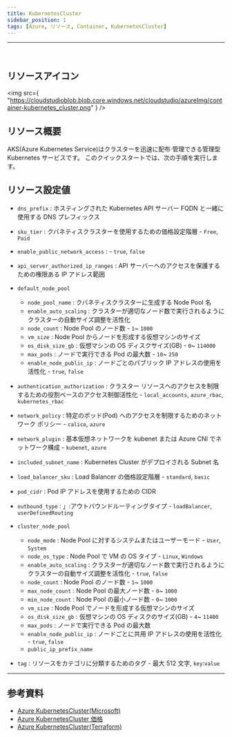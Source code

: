 ```yaml
---
title: KubernetesCluster
sidebar_position: 1
tags: [Azure, リソース, Container, KubernetesCluster]
---
```


<hr />
<br />

## リソースアイコン

<img
    src={
        "https://cloudstudioblob.blob.core.windows.net/cloudstudio/azureImg/container-kubernetes_cluster.png"
    }
/>

## リソース概要

AKS(Azure Kubernetes Service)はクラスターを迅速に配布·管理できる管理型 Kubernetes サービスです。 このクイックスタートでは、次の手順を実行します。

## リソース設定値

-   `dns_prefix` : ホスティングされた Kubernetes API サーバー FQDN と一緒に使用する DNS プレフィックス

-   `sku_tier` : クバネティスクラスターを使用するための価格設定階層 - `Free`, `Paid`

-   `enable_public_network_access` : - `true`, `false`

-   `api_server_authorized_ip_ranges` : API サーバーへのアクセスを保護するための権限ある IP アドレス範囲
-   `default_node_pool`

    -   `node_pool_name` : クバネティスクラスターに生成する Node Pool 名
    -   `enable_auto_scaling` : クラスターが適切なノード数で実行されるようにクラスターの自動サイズ調整を活性化
    -   `node_count` : Node Pool のノード数 - `1`~ `1000`
    -   `vm_size` : Node Pool からノードを形成する仮想マシンのサイズ
    -   `os_disk_size_gb` : 仮想マシンの OS ディスクサイズ(GB) - `0`~ `114000`
    -   `max_pods` : ノードで実行できる Pod の最大数 - `10`~ `250`
    -   `enable_node_public_ip` : ノードごとのパブリック IP アドレスの使用を活性化 - `true`, `false`

-   `authentication_authorization` : クラスター リソースへのアクセスを制限するための役割ベースのアクセス制御活性化 - `local_accounts`, `azure_rbac`, `kubernetes_rbac`

-   `network_policy` : 特定のポッド(Pod) へのアクセスを制限するためのネットワーク ポリシー - `calico`, `azure`

-   `network_plugin` : 基本仮想ネットワークを kubenet または Azure CNI でネットワーク構成 - `kubenet`, `azure`

-   `included_subnet_name` : Kubernetes Cluster がデプロイされる Subnet 名

-   `load_balancer_sku` : Load Balancer の価格設定階層 - `standard`, `basic`

-   `pod_cidr` : Pod IP アドレスを使用するための CIDR

-   `outbound_type` : 」:アウトバウンドルーティングタイプ - `loadBalancer`, `userDefinedRouting`

-   `cluster_node_pool`

    -   `node_mode` : Node Pool に対するシステムまたはユーザーモード - `User`, `System`
    -   `node_os_type` : Node Pool で VM の OS タイプ - `Linux`, `Windows`
    -   `enable_auto_scaling` : クラスターが適切なノード数で実行されるようにクラスターの自動サイズ調整を活性化 - `true`, `false`
    -   `node_count` : Node Pool のノード数 - `1`~ `1000`
    -   `max_node_count` : Node Pool の最大ノード数 - `0`~ `1000`
    -   `min_node_count` : Node Pool の最小ノード数 - `0`~ `1000`
    -   `vm_size` : Node Pool でノードを形成する仮想マシンのサイズ
    -   `os_disk_size_gb` : 仮想マシンの OS ディスクのサイズ(GB) - `4`~ `11400`
    -   `max_pods` : ノードで実行できる Pod の最大数
    -   `enable_node_public_ip` : ノードごとに共用 IP アドレスの使用を活性化 - `true`, `false`
    -   `public_ip_prefix_name`

-   `tag` : リソースをカテゴリに分類するためのタグ - 最大 512 文字, `key`:`value`

---

## 参考資料

-   [Azure KubernetesCluster(Microsoft)](https://learn.microsoft.com/ko-kr/azure/aks/intro-kubernetes)
-   [Azure KubernetesCluster 価格](https://azure.microsoft.com/en-us/pricing/details/kubernetes-service/)
-   [Azure KubernetesCluster(Terraform)](https://registry.terraform.io/providers/hashicorp/azurerm/latest/docs/resources/kubernetes_cluster)
